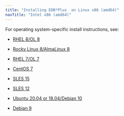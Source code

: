 ```yaml
---
title: "Installing EDB*Plus  on Linux x86 (amd64)"
navTitle: "Intel x86 (amd64)"
---
```


For operating system-specific install instructions, see:

  - [RHEL 8/OL 8](01_edbplus_rhel8_x86)

  - [Rocky Linux 8/AlmaLinux 8](02_edbplus_other_linux8_x86)
  - [RHEL 7/OL 7](03_edbplus_rhel7_x86)
  - [CentOS 7](04_edbplus_centos7_x86)
  - [SLES 15](05_edbplus_sles15_x86)
  - [SLES 12](06_edbplus_sles12_x86)
  - [Ubuntu 20.04 or 18.04/Debian 10](07_edbplus_ubuntu18_20_deb10_x86)
  - [Debian 9](08_edbplus_deb9_x86)
